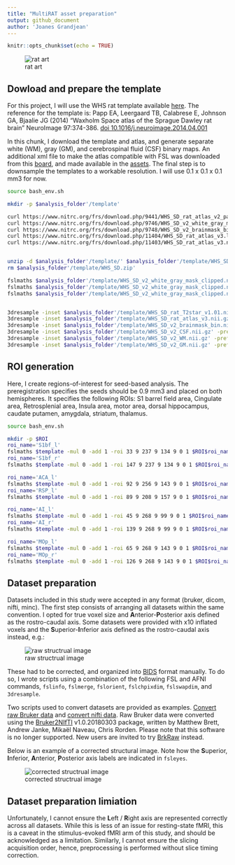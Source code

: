 ```yaml
---
title: "MultiRAT asset preparation"
output: github_document
author: 'Joanes Grandjean'
---
```


```r
knitr::opts_chunk$set(echo = TRUE)
```

![rat art](assets/img/rat_art.png)

## Dowload and prepare the template
For this project, I will use the WHS rat template available [here](https://www.nitrc.org/projects/whs-sd-atlas).
The reference for the template is: 
Papp EA, Leergaard TB, Calabrese E, Johnson GA, Bjaalie JG (2014) "Waxholm Space atlas of the Sprague Dawley rat brain" NeuroImage 97:374-386. [doi 10.1016/j.neuroimage.2014.04.001](https://doi.org/10.1016/j.neuroimage.2014.04.001)

In this chunk, I download the template and atlas, and generate separate white (WM), gray (GM), and cerebrospinal fluid (CSF) binary maps. An additional xml file to make the atlas compatible with FSL was downloaded from this [board](https://www.nitrc.org/forum/message.php?msg_id=29057), and made available in the [assets](assets/atlas/WHS_SD_rat_atlas_v3-FSL.xml).
The final step is to downsample the templates to a workable resolution. I will use 0.1 x 0.1 x 0.1 mm3 for now. 

```bash
source bash_env.sh

mkdir -p $analysis_folder'/template'

curl https://www.nitrc.org/frs/download.php/9441/WHS_SD_rat_atlas_v2_pack.zip --output $analysis_folder'/template/WHS_SD.zip'
curl https://www.nitrc.org/frs/download.php/9746/WHS_SD_v2_white_gray_mask_clipped.nii.gz --output $analysis_folder'/template/WHS_SD_v2_white_gray_mask_clipped.nii.gz'
curl https://www.nitrc.org/frs/download.php/9748/WHS_SD_v2_brainmask_bin.nii.gz --output $analysis_folder'/template/WHS_SD_v2_brainmask_bin.nii.gz'
curl https://www.nitrc.org/frs/download.php/11404/WHS_SD_rat_atlas_v3.label --output $analysis_folder'/template/WHS_SD_rat_atlas_v3.label'
curl https://www.nitrc.org/frs/download.php/11403/WHS_SD_rat_atlas_v3.nii.gz --output $analysis_folder'/template/WHS_SD_rat_atlas_v3.nii.gz'


unzip -d $analysis_folder'/template/' $analysis_folder'/template/WHS_SD.zip' 
rm $analysis_folder'/template/WHS_SD.zip' 

fslmaths $analysis_folder'/template/WHS_SD_v2_white_gray_mask_clipped.nii.gz' -thr 1 -uthr 1 -bin $analysis_folder'/template/WHS_SD_v2_WM.nii.gz'
fslmaths $analysis_folder'/template/WHS_SD_v2_white_gray_mask_clipped.nii.gz' -thr 2 -uthr 2 -bin $analysis_folder'/template/WHS_SD_v2_GM.nii.gz'
fslmaths $analysis_folder'/template/WHS_SD_v2_white_gray_mask_clipped.nii.gz' -thr 3 -uthr 3 -bin $analysis_folder'/template/WHS_SD_v2_CSF.nii.gz'


3dresample -inset $analysis_folder'/template/WHS_SD_rat_T2star_v1.01.nii.gz' -prefix $analysis_folder'/template/WHS_SD_rat_T2star_100um.nii.gz' -dxyz 0.1 0.1 0.1 -rmode Cu
3dresample -inset $analysis_folder'/template/WHS_SD_rat_atlas_v3.nii.gz' -prefix $analysis_folder'/template/WHS_SD_rat_atlas_v3_100um.nii.gz' -dxyz 0.1 0.1 0.1 -rmode NN
3dresample -inset $analysis_folder'/template/WHS_SD_v2_brainmask_bin.nii.gz' -prefix $analysis_folder'/template/WHS_SD_v2_brainmask_bin_100um.nii.gz' -dxyz 0.1 0.1 0.1 -rmode NN
3dresample -inset $analysis_folder'/template/WHS_SD_v2_CSF.nii.gz' -prefix $analysis_folder'/template/WHS_SD_v2_CSF_100um.nii.gz' -dxyz 0.1 0.1 0.1 -rmode NN
3dresample -inset $analysis_folder'/template/WHS_SD_v2_WM.nii.gz' -prefix $analysis_folder'/template/WHS_SD_v2_WM_100um.nii.gz' -dxyz 0.1 0.1 0.1 -rmode NN
3dresample -inset $analysis_folder'/template/WHS_SD_v2_GM.nii.gz' -prefix $analysis_folder'/template/WHS_SD_v2_GM_100um.nii.gz' -dxyz 0.1 0.1 0.1 -rmode NN

```

## ROI generation
Here, I create regions-of-interest for seed-based analysis. The preregistration specifies the seeds should be 0.9 mm3 and placed on both hemispheres. It specifies the following ROIs: 
S1 barrel field area, Cingulate area, Retrosplenial area, Insula area, motor area, dorsal hippocampus, caudate putamen, amygdala, striatum, thalamus.

```bash
source bash_env.sh

mkdir -p $ROI
roi_name='S1bf_l'
fslmaths $template -mul 0 -add 1 -roi 33 9 237 9 134 9 0 1 $ROI$roi_name -odt int
roi_name='S1bf_r'
fslmaths $template -mul 0 -add 1 -roi 147 9 237 9 134 9 0 1 $ROI$roi_name -odt int

roi_name='ACA_l'
fslmaths $template -mul 0 -add 1 -roi 92 9 256 9 143 9 0 1 $ROI$roi_name -odt int
roi_name='RSP_l'
fslmaths $template -mul 0 -add 1 -roi 89 9 208 9 157 9 0 1 $ROI$roi_name -odt int

roi_name='AI_l'
fslmaths $template -mul 0 -add 1 -roi 45 9 268 9 99 9 0 1 $ROI$roi_name -odt int
roi_name='AI_r'
fslmaths $template -mul 0 -add 1 -roi 139 9 268 9 99 9 0 1 $ROI$roi_name -odt int

roi_name='MOp_l'
fslmaths $template -mul 0 -add 1 -roi 65 9 268 9 143 9 0 1 $ROI$roi_name -odt int
roi_name='MOp_r'
fslmaths $template -mul 0 -add 1 -roi 126 9 268 9 143 9 0 1 $ROI$roi_name -odt int


```

## Dataset preparation
Datasets included in this study were accepted in any format (bruker, dicom, nifti, minc). The first step consists of arranging all datasets within the same convention. I opted for true voxel size and **A**nterior-**P**osterior axis defined as the rostro-caudal axis. Some datasets were provided with x10 inflated voxels and the **S**uperior-**I**nferior axis defined as the rostro-caudal axis instead, e.g.:

![raw structrual image](assets/img/orient_pre.png)

These had to be corrected, and organized into [BIDS](https://bids.neuroimaging.io/) format manually. To do so, I wrote scripts using a combination of the following FSL and AFNI commands, `fslinfo`, `fslmerge`, `fslorient`, `fslchpixdim`, `fslswapdim`, and `3dresample`. 

Two scripts used to convert datasets are provided as examples. [Convert raw Bruker data](assets/script/convert_bruker.sh) and [convert nifti data](assets/script/convert_nifti.sh). Raw Bruker data were converted using the [Bruker2NIfTI](https://github.com/neurolabusc/Bru2Nii) v1.0.20180303 package, written by Matthew Brett, Andrew Janke, Mikaël Naveau, Chris Rorden. Please note that this software is no longer supported. New users are invited to try [BrkRaw](https://github.com/BrkRaw/bruker) instead. 

Below is an example of a corrected structural image. Note how the **S**uperior, **I**nferior, **A**nterior, **P**osterior axis labels are indicated in `fsleyes`. 

![corrected structrual image](assets/img/orient_post.png)

## Dataset preparation limiation
Unfortunately, I cannot ensure the **L**eft / **R**ight axis are represented correctly across all datasets. While this is less of an issue for resting-state fMRI, this is a caveat in the stimulus-evoked fMRI arm of this study, and should be acknowledged as a limitation. Similarly, I cannot ensure the slicing acquisition order, hence, preprocessing is performed without slice timing correction.  